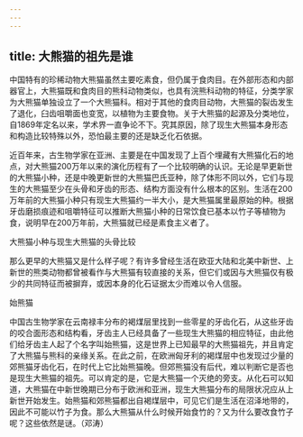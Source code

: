 ```yaml
---
---
---
```

title: 大熊猫的祖先是谁
---




中国特有的珍稀动物大熊猫虽然主要吃素食，但仍属于食肉目。在外部形态和内部器官上，大熊猫既和食肉目的熊科动物类似，也具有浣熊科动物的特征，分类学家为大熊猫单独设立了一个大熊猫科。相对于其他的食肉目动物，大熊猫的裂齿发生了退化，臼齿咀嚼面也变宽，以植物为主要食物。关于大熊猫的起源及分类地位，自1869年定名以来，学术界一直争论不下。究其原因，除了现生大熊猫本身形态和构造比较特殊以外，恐怕最主要的还是缺乏化石依据。

近百年来，古生物学家在亚洲、主要是在中国发现了上百个埋藏有大熊猫化石的地点，对大熊猫200万年以来的演化历程有了一个比较明确的认识。无论是早更新世的大熊猫小种，还是中晚更新世的大熊猫巴氏亚种，除了体形不同以外，它们与现生的大熊猫至少在头骨和牙齿的形态、结构方面没有什么根本的区别。生活在200万年前的大熊猫小种只有现生大熊猫约一半大小，是大熊猫属里最原始的种。根据牙齿磨损痕迹和咀嚼特征可以推断大熊猫小种的日常饮食已基本以竹子等植物为食，说明早在200万年前，大熊猫就已经是素食主义者了。

大熊猫小种与现生大熊猫的头骨比较



那么更早的大熊猫又是什么样子呢？有许多曾经生活在欧亚大陆和北美中新世、上新世的熊类动物都曾被看作与大熊猫有较直接的关系，但它们或因与大熊猫仅有极少的共同特征而被摒弃，或因本身的化石证据太少而难以令人信服。

始熊猫



中国古生物学家在云南禄丰分布的褐煤层里找到一些零星的牙齿化石，从这些牙齿的咬合面形态和结构看，牙齿主人已经具备了一些现生大熊猫的相应特征，由此他们给牙齿主人起了个名字叫始熊猫，这是世界上已知最早的大熊猫祖先，并且肯定了大熊猫与熊科的亲缘关系。在此之前，在欧洲匈牙利的褐煤层中也发现过少量的郊熊猫牙齿化石，在时代上它比始熊猫晚。但郊熊猫没有后代，难以判断它是否也是现生大熊猫的祖先。可以肯定的是，它是大熊猫一个灭绝的旁支。从化石可以知道，大熊猫在中新世晚期已分布于欧洲和亚洲，现生大熊猫分布的局限状况应从上新世开始发生。始熊猫和郊熊猫都出自褐煤层中，可见它们是生活在沼泽地带的，因此不可能以竹子为食。那么大熊猫从什么时候开始食竹的？又为什么要改食竹子呢？这些依然是谜。（邓涛）
